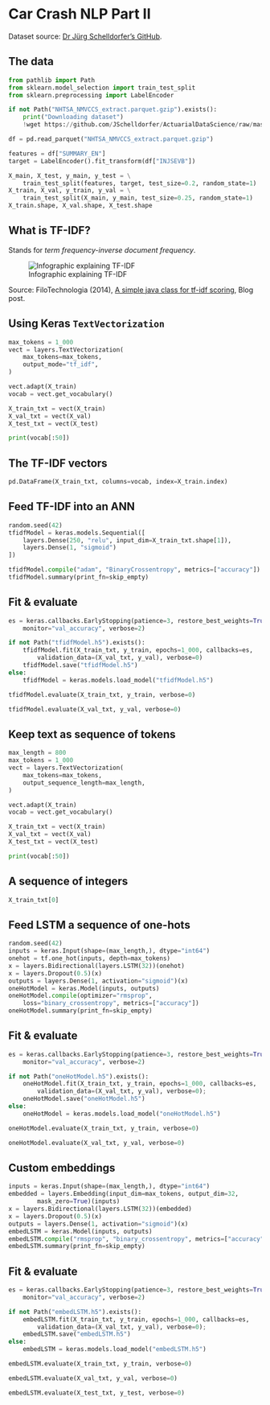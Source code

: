
# Car Crash NLP Part II {background-image="unsw-yellow-shape.png" data-visibility="uncounted"}

::: footer
Dataset source: [Dr Jürg Schelldorfer's GitHub](https://github.com/JSchelldorfer/ActuarialDataScience/blob/master/12%20-%20NLP%20Using%20Transformers/Actuarial_Applications_of_NLP_Part_1.ipynb).
:::

## The data

```python
from pathlib import Path
from sklearn.model_selection import train_test_split
from sklearn.preprocessing import LabelEncoder

if not Path("NHTSA_NMVCCS_extract.parquet.gzip").exists():
    print("Downloading dataset")
    !wget https://github.com/JSchelldorfer/ActuarialDataScience/raw/master/12%20-%20NLP%20Using%20Transformers/NHTSA_NMVCCS_extract.parquet.gzip

df = pd.read_parquet("NHTSA_NMVCCS_extract.parquet.gzip")

features = df["SUMMARY_EN"]
target = LabelEncoder().fit_transform(df["INJSEVB"])

X_main, X_test, y_main, y_test = \
    train_test_split(features, target, test_size=0.2, random_state=1)
X_train, X_val, y_train, y_val = \
    train_test_split(X_main, y_main, test_size=0.25, random_state=1)
X_train.shape, X_val.shape, X_test.shape
```

## What is TF-IDF?

Stands for _term frequency-inverse document frequency_.

![Infographic explaining TF-IDF](tf-idf-graphic.png)

::: footer
Source: FiloTechnologia (2014), [A simple java class for tf-idf scoring](http://filotechnologia.blogspot.com/2014/01/a-simple-java-class-for-tfidf-scoring.html), Blog post.
:::

## Using Keras `TextVectorization`

```python
max_tokens = 1_000
vect = layers.TextVectorization(
    max_tokens=max_tokens,
    output_mode="tf_idf",
)

vect.adapt(X_train)
vocab = vect.get_vocabulary()

X_train_txt = vect(X_train)
X_val_txt = vect(X_val)
X_test_txt = vect(X_test)

print(vocab[:50])
```

## The TF-IDF vectors

```python
pd.DataFrame(X_train_txt, columns=vocab, index=X_train.index)
```

## Feed TF-IDF into an ANN

```python
random.seed(42)
tfidfModel = keras.models.Sequential([
    layers.Dense(250, "relu", input_dim=X_train_txt.shape[1]),
    layers.Dense(1, "sigmoid")
])

tfidfModel.compile("adam", "BinaryCrossentropy", metrics=["accuracy"])
tfidfModel.summary(print_fn=skip_empty)
```

## Fit & evaluate

```python
es = keras.callbacks.EarlyStopping(patience=3, restore_best_weights=True,
    monitor="val_accuracy", verbose=2)

if not Path("tfidfModel.h5").exists():
    tfidfModel.fit(X_train_txt, y_train, epochs=1_000, callbacks=es,
        validation_data=(X_val_txt, y_val), verbose=0)
    tfidfModel.save("tfidfModel.h5")
else:
    tfidfModel = keras.models.load_model("tfidfModel.h5")
```
```python
tfidfModel.evaluate(X_train_txt, y_train, verbose=0)
```
```python
tfidfModel.evaluate(X_val_txt, y_val, verbose=0)
```

## Keep text as sequence of tokens

```python
max_length = 800 
max_tokens = 1_000
vect = layers.TextVectorization(
    max_tokens=max_tokens,
    output_sequence_length=max_length,    
)

vect.adapt(X_train)
vocab = vect.get_vocabulary()

X_train_txt = vect(X_train)
X_val_txt = vect(X_val)
X_test_txt = vect(X_test)

print(vocab[:50])
```

## A sequence of integers

```python
X_train_txt[0]
```

## Feed LSTM a sequence of one-hots

```python
random.seed(42)
inputs = keras.Input(shape=(max_length,), dtype="int64")
onehot = tf.one_hot(inputs, depth=max_tokens)
x = layers.Bidirectional(layers.LSTM(32))(onehot)
x = layers.Dropout(0.5)(x) 
outputs = layers.Dense(1, activation="sigmoid")(x)    
oneHotModel = keras.Model(inputs, outputs)
oneHotModel.compile(optimizer="rmsprop",
    loss="binary_crossentropy", metrics=["accuracy"])
oneHotModel.summary(print_fn=skip_empty)
```

## Fit & evaluate

```python
es = keras.callbacks.EarlyStopping(patience=3, restore_best_weights=True,
    monitor="val_accuracy", verbose=2)

if not Path("oneHotModel.h5").exists():
    oneHotModel.fit(X_train_txt, y_train, epochs=1_000, callbacks=es,
        validation_data=(X_val_txt, y_val), verbose=0);
    oneHotModel.save("oneHotModel.h5")
else:
    oneHotModel = keras.models.load_model("oneHotModel.h5")
```

```python
oneHotModel.evaluate(X_train_txt, y_train, verbose=0)
```
```python
oneHotModel.evaluate(X_val_txt, y_val, verbose=0)
```

## Custom embeddings

```python
inputs = keras.Input(shape=(max_length,), dtype="int64")
embedded = layers.Embedding(input_dim=max_tokens, output_dim=32,
        mask_zero=True)(inputs)
x = layers.Bidirectional(layers.LSTM(32))(embedded)
x = layers.Dropout(0.5)(x)
outputs = layers.Dense(1, activation="sigmoid")(x)
embedLSTM = keras.Model(inputs, outputs)
embedLSTM.compile("rmsprop", "binary_crossentropy", metrics=["accuracy"])
embedLSTM.summary(print_fn=skip_empty)
```

## Fit & evaluate

```python
es = keras.callbacks.EarlyStopping(patience=3, restore_best_weights=True,
    monitor="val_accuracy", verbose=2)

if not Path("embedLSTM.h5").exists():
    embedLSTM.fit(X_train_txt, y_train, epochs=1_000, callbacks=es,
        validation_data=(X_val_txt, y_val), verbose=0);
    embedLSTM.save("embedLSTM.h5")
else:
    embedLSTM = keras.models.load_model("embedLSTM.h5")
```

```python
embedLSTM.evaluate(X_train_txt, y_train, verbose=0)
```
```python
embedLSTM.evaluate(X_val_txt, y_val, verbose=0)
```
```python
embedLSTM.evaluate(X_test_txt, y_test, verbose=0)
```
